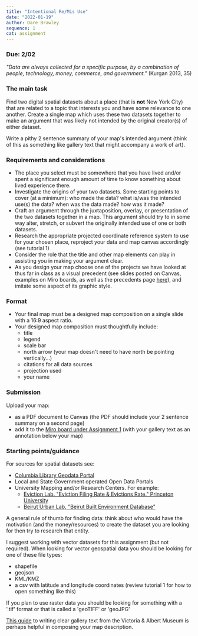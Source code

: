 ```yaml
---
title: "Intentional Re/Mis Use"
date: "2022-01-19"
author: Dare Brawley
sequence: 1
cat: assignment
---
```



### Due: 2/02


*"Data are always collected for a specific purpose, by a combination of people, technology, money, commerce, and government."* (Kurgan 2013, 35)

### The main task

Find two digital spatial datasets about a place (that is **not** New York City) that are related to a topic that interests you and have some relevance to one another. Create a single map which uses these two datasets together to make an argument that was likely not intended by the original creator(s) of either dataset.

Write a pithy 2 sentence summary of your map's intended argument (think of this as something like gallery text that might accompany a work of art).  

### Requirements and considerations

- The place you select must be somewhere that you have lived and/or spent a significant enough amount of time to know something about lived experience there.
- Investigate the origins of your two datasets. Some starting points to cover (at a minimum): who made the data? what is/was the intended use(s) the data? when was the data made? how was it made?  
- Craft an argument through the juxtaposition, overlay, or presentation of the two datasets together in a map. This argument should try to in some way alter, stretch, or subvert the originally intended use of one or both datasets.
- Research the appropriate projected coordinate reference system to use for your chosen place, reproject your data and map canvas accordingly (see tutorial 1)
- Consider the role that the title and other map elements can play in assisting you in making your argument clear.  
- As you design your map choose one of the projects we have looked at thus far in class as a visual precedent (see slides posted on Canvas, examples on Miro boards, as well as the precedents page [here](../tutorials/precedents-examples)), and imitate some aspect of its graphic style.  


### Format

- Your final map must be a designed map composition on a single slide with a 16:9 aspect ratio.  
- Your designed map composition must thoughtfully include:
  - title
  - legend
  - scale bar
  - north arrow (your map doesn't need to have north be pointing vertically...)
  - citations for all data sources
  - projection used
  - your name

### Submission

Upload your map:

- as a PDF document to Canvas (the PDF should include your 2 sentence summary on a second page)
- add it to the [Miro board under Assignment 1](https://miro.com/app/board/uXjVN3iSktE=/) (with your gallery text as an annotation below your map)

### Starting points/guidance

For sources for spatial datasets see:
- [Columbia Library Geodata Portal](https://geodata.library.columbia.edu)
- Local and State Government operated Open Data Portals
- University Mapping and/or Research Centers. For example:
  - [Eviction Lab. "Eviction Filing Rate & Evictions Rate." Princeton University](https://evictionlab.org/map/)
  - [Beirut Urban Lab, "Beirut Built Environment Database"](https://www.beiruturbanlab.com/en/Details/561)  

A general rule of thumb for finding data: think about who would have the motivation (and the money/resources) to create the dataset you are looking for then try to research that entity.  

I suggest working with vector datasets for this assignment (but not required). When looking for vector geospatial data you should be looking for one of these file types:
  - shapefile
  - geojson
  - KML/KMZ
  - a csv with latitude and longitude coordinates (review tutorial 1 for how to open something like this)

If you plan to use raster data you should be looking for something with a '.tif' format or that is called a 'geoTIFF' or 'geoJPG'

[This guide](https://www.vam.ac.uk/__data/assets/pdf_file/0009/238077/Gallery-Text-at-the-V-and-A-Ten-Point-Guide-Aug-2013.pdf) to writing clear gallery text from the Victoria & Albert Museum is perhaps helpful in composing your map description.  